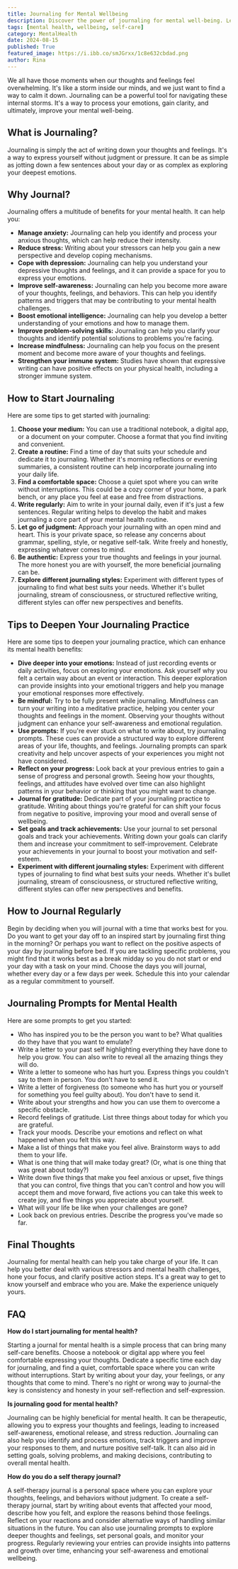 ```yaml
---
title: Journaling for Mental Wellbeing
description: Discover the power of journaling for mental well-being. Learn how to start a journaling practice, explore its benefits for anxiety, stress, and depression, and find tips to deepen your journaling experience.
tags: [mental health, wellbeing, self-care]
category: MentalHealth
date: 2024-08-15
published: True
featured_image: https://i.ibb.co/smJGrxx/1c8e632cbdad.png
author: Rina
---
```



We all have those moments when our thoughts and feelings feel overwhelming. It's like a storm inside our minds, and we just want to find a way to calm it down.  Journaling can be a powerful tool for navigating these internal storms. It's a way to process your emotions, gain clarity, and ultimately, improve your mental well-being. 

## What is Journaling?

Journaling is simply the act of writing down your thoughts and feelings. It's a way to express yourself without judgment or pressure. It can be as simple as jotting down a few sentences about your day or as complex as exploring your deepest emotions. 

## Why Journal?

Journaling offers a multitude of benefits for your mental health. It can help you:

* **Manage anxiety:** Journaling can help you identify and process your anxious thoughts, which can help reduce their intensity. 
* **Reduce stress:** Writing about your stressors can help you gain a new perspective and develop coping mechanisms.
* **Cope with depression:** Journaling can help you understand your depressive thoughts and feelings, and it can provide a space for you to express your emotions.
* **Improve self-awareness:** Journaling can help you become more aware of your thoughts, feelings, and behaviors. This can help you identify patterns and triggers that may be contributing to your mental health challenges.
* **Boost emotional intelligence:** Journaling can help you develop a better understanding of your emotions and how to manage them.
* **Improve problem-solving skills:** Journaling can help you clarify your thoughts and identify potential solutions to problems you're facing.
* **Increase mindfulness:** Journaling can help you focus on the present moment and become more aware of your thoughts and feelings.
* **Strengthen your immune system:** Studies have shown that expressive writing can have positive effects on your physical health, including a stronger immune system.

## How to Start Journaling

Here are some tips to get started with journaling:

1. **Choose your medium:** You can use a traditional notebook, a digital app, or a document on your computer. Choose a format that you find inviting and convenient.
2. **Create a routine:** Find a time of day that suits your schedule and dedicate it to journaling. Whether it's morning reflections or evening summaries, a consistent routine can help incorporate journaling into your daily life.
3. **Find a comfortable space:** Choose a quiet spot where you can write without interruptions. This could be a cozy corner of your home, a park bench, or any place you feel at ease and free from distractions.
4. **Write regularly:** Aim to write in your journal daily, even if it's just a few sentences. Regular writing helps to develop the habit and makes journaling a core part of your mental health routine.
5. **Let go of judgment:** Approach your journaling with an open mind and heart. This is your private space, so release any concerns about grammar, spelling, style, or negative self-talk. Write freely and honestly, expressing whatever comes to mind.
6. **Be authentic:** Express your true thoughts and feelings in your journal. The more honest you are with yourself, the more beneficial journaling can be.
7. **Explore different journaling styles:** Experiment with different types of journaling to find what best suits your needs. Whether it's bullet journaling, stream of consciousness, or structured reflective writing, different styles can offer new perspectives and benefits.

## Tips to Deepen Your Journaling Practice

Here are some tips to deepen your journaling practice, which can enhance its mental health benefits:

* **Dive deeper into your emotions:** Instead of just recording events or daily activities, focus on exploring your emotions. Ask yourself why you felt a certain way about an event or interaction. This deeper exploration can provide insights into your emotional triggers and help you manage your emotional responses more effectively.
* **Be mindful:** Try to be fully present while journaling. Mindfulness can turn your writing into a meditative practice, helping you center your thoughts and feelings in the moment. Observing your thoughts without judgment can enhance your self-awareness and emotional regulation.
* **Use prompts:** If you're ever stuck on what to write about, try journaling prompts. These cues can provide a structured way to explore different areas of your life, thoughts, and feelings. Journaling prompts can spark creativity and help uncover aspects of your experiences you might not have considered.
* **Reflect on your progress:** Look back at your previous entries to gain a sense of progress and personal growth. Seeing how your thoughts, feelings, and attitudes have evolved over time can also highlight patterns in your behavior or thinking that you might want to change.
* **Journal for gratitude:** Dedicate part of your journaling practice to gratitude. Writing about things you're grateful for can shift your focus from negative to positive, improving your mood and overall sense of wellbeing.
* **Set goals and track achievements:** Use your journal to set personal goals and track your achievements. Writing down your goals can clarify them and increase your commitment to self-improvement. Celebrate your achievements in your journal to boost your motivation and self-esteem.
* **Experiment with different journaling styles:** Experiment with different types of journaling to find what best suits your needs. Whether it's bullet journaling, stream of consciousness, or structured reflective writing, different styles can offer new perspectives and benefits.

## How to Journal Regularly

Begin by deciding when you will journal with a time that works best for you. Do you want to get your day off to an inspired start by journaling first thing in the morning? Or perhaps you want to reflect on the positive aspects of your day by journaling before bed. If you are tackling specific problems, you might find that it works best as a break midday so you do not start or end your day with a task on your mind. Choose the days you will journal, whether every day or a few days per week. Schedule this into your calendar as a regular commitment to yourself.

## Journaling Prompts for Mental Health

Here are some prompts to get you started:

* Who has inspired you to be the person you want to be? What qualities do they have that you want to emulate?
* Write a letter to your past self highlighting everything they have done to help you grow. You can also write to reveal all the amazing things they will do.
* Write a letter to someone who has hurt you. Express things you couldn't say to them in person. You don't have to send it.
* Write a letter of forgiveness (to someone who has hurt you or yourself for something you feel guilty about). You don't have to send it.
* Write about your strengths and how you can use them to overcome a specific obstacle.
* Record feelings of gratitude. List three things about today for which you are grateful.
* Track your moods. Describe your emotions and reflect on what happened when you felt this way.
* Make a list of things that make you feel alive. Brainstorm ways to add them to your life.
* What is one thing that will make today great? (Or, what is one thing that was great about today?)
* Write down five things that make you feel anxious or upset, five things that you can control, five things that you can't control and how you will accept them and move forward, five actions you can take this week to create joy, and five things you appreciate about yourself.
* What will your life be like when your challenges are gone?
* Look back on previous entries. Describe the progress you've made so far.

## Final Thoughts

Journaling for mental health can help you take charge of your life. It can help you better deal with various stressors and mental health challenges, hone your focus, and clarify positive action steps. It's a great way to get to know yourself and embrace who you are. Make the experience uniquely yours.

## FAQ

**How do I start journaling for mental health?**

Starting a journal for mental health is a simple process that can bring many self-care benefits. Choose a notebook or digital app where you feel comfortable expressing your thoughts. Dedicate a specific time each day for journaling, and find a quiet, comfortable space where you can write without interruptions. Start by writing about your day, your feelings, or any thoughts that come to mind. There's no right or wrong way to journal-the key is consistency and honesty in your self-reflection and self-expression.

**Is journaling good for mental health?**

Journaling can be highly beneficial for mental health. It can be therapeutic, allowing you to express your thoughts and feelings, leading to increased self-awareness, emotional release, and stress reduction. Journaling can also help you identify and process emotions, track triggers and improve your responses to them, and nurture positive self-talk. It can also aid in setting goals, solving problems, and making decisions, contributing to overall mental health.

**How do you do a self therapy journal?**

A self-therapy journal is a personal space where you can explore your thoughts, feelings, and behaviors without judgment. To create a self-therapy journal, start by writing about events that affected your mood, describe how you felt, and explore the reasons behind those feelings. Reflect on your reactions and consider alternative ways of handling similar situations in the future. You can also use journaling prompts to explore deeper thoughts and feelings, set personal goals, and monitor your progress. Regularly reviewing your entries can provide insights into patterns and growth over time, enhancing your self-awareness and emotional wellbeing.
